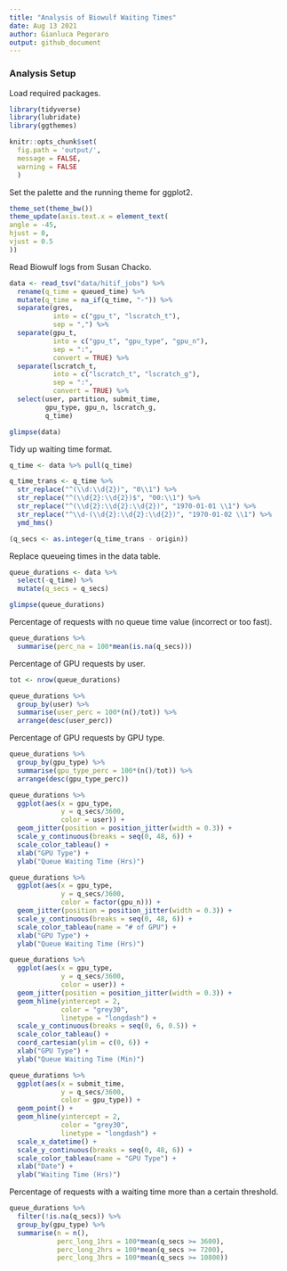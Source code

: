```yaml
---
title: "Analysis of Biowulf Waiting Times"
date: Aug 13 2021
author: Gianluca Pegoraro
output: github_document
---
```


### Analysis Setup

Load required packages.

```r
library(tidyverse)
library(lubridate)
library(ggthemes)
```

```r
knitr::opts_chunk$set(
  fig.path = 'output/',
  message = FALSE,
  warning = FALSE
  )
```

Set the palette and the running theme for ggplot2.

```r
theme_set(theme_bw())
theme_update(axis.text.x = element_text(
angle = -45,
hjust = 0,
vjust = 0.5
))
```

Read Biowulf logs from Susan Chacko.

```r
data <- read_tsv("data/hitif_jobs") %>% 
  rename(q_time = queued_time) %>%
  mutate(q_time = na_if(q_time, "-")) %>%
  separate(gres, 
           into = c("gpu_t", "lscratch_t"), 
           sep = ",") %>%
  separate(gpu_t, 
           into = c("gpu_t", "gpu_type", "gpu_n"), 
           sep = ":",
           convert = TRUE) %>%
  separate(lscratch_t, 
           into = c("lscratch_t", "lscratch_g"),
           sep = ":",
           convert = TRUE) %>%
  select(user, partition, submit_time, 
         gpu_type, gpu_n, lscratch_g,
         q_time)

glimpse(data)
```

Tidy up waiting time format.

```r
q_time <- data %>% pull(q_time)

q_time_trans <- q_time %>% 
  str_replace("^(\\d:\\d{2})", "0\\1") %>% 
  str_replace("^(\\d{2}:\\d{2})$", "00:\\1") %>%
  str_replace("^(\\d{2}:\\d{2}:\\d{2})", "1970-01-01 \\1") %>%
  str_replace("^\\d-(\\d{2}:\\d{2}:\\d{2})", "1970-01-02 \\1") %>% 
  ymd_hms()

(q_secs <- as.integer(q_time_trans - origin))
```

Replace queueing times in the data table.

```r
queue_durations <- data %>% 
  select(-q_time) %>%
  mutate(q_secs = q_secs)

glimpse(queue_durations)
```

Percentage of requests with no queue time value (incorrect or too fast).

```r
queue_durations %>% 
  summarise(perc_na = 100*mean(is.na(q_secs))) 
```

Percentage of GPU requests by user.

```r
tot <- nrow(queue_durations)

queue_durations %>%
  group_by(user) %>%
  summarise(user_perc = 100*(n()/tot)) %>%
  arrange(desc(user_perc))
```

Percentage of GPU requests by GPU type.

```r
queue_durations %>%
  group_by(gpu_type) %>%
  summarise(gpu_type_perc = 100*(n()/tot)) %>%
  arrange(desc(gpu_type_perc))
```

```r
queue_durations %>%
  ggplot(aes(x = gpu_type, 
             y = q_secs/3600,
             color = user)) +
  geom_jitter(position = position_jitter(width = 0.3)) +
  scale_y_continuous(breaks = seq(0, 48, 6)) +
  scale_color_tableau() +
  xlab("GPU Type") +
  ylab("Queue Waiting Time (Hrs)")
```

```r
queue_durations %>%
  ggplot(aes(x = gpu_type, 
             y = q_secs/3600,
             color = factor(gpu_n))) +
  geom_jitter(position = position_jitter(width = 0.3)) +
  scale_y_continuous(breaks = seq(0, 48, 6)) +
  scale_color_tableau(name = "# of GPU") +
  xlab("GPU Type") +
  ylab("Queue Waiting Time (Hrs)")
```

```r
queue_durations %>%
  ggplot(aes(x = gpu_type, 
             y = q_secs/3600,
             color = user)) +
  geom_jitter(position = position_jitter(width = 0.3)) +
  geom_hline(yintercept = 2,
             color = "grey30",
             linetype = "longdash") +
  scale_y_continuous(breaks = seq(0, 6, 0.5)) +
  scale_color_tableau() +
  coord_cartesian(ylim = c(0, 6)) +
  xlab("GPU Type") +
  ylab("Queue Waiting Time (Min)")
```

```r
queue_durations %>%
  ggplot(aes(x = submit_time, 
             y = q_secs/3600,
             color = gpu_type)) +
  geom_point() +
  geom_hline(yintercept = 2,
             color = "grey30",
             linetype = "longdash") +
  scale_x_datetime() +
  scale_y_continuous(breaks = seq(0, 48, 6)) +
  scale_color_tableau(name = "GPU Type") +
  xlab("Date") +
  ylab("Waiting Time (Hrs)")
```

Percentage of requests with a waiting time more than a certain threshold.

```r
queue_durations %>%
  filter(!is.na(q_secs)) %>%
  group_by(gpu_type) %>%
  summarise(n = n(),
            perc_long_1hrs = 100*mean(q_secs >= 3600),
            perc_long_2hrs = 100*mean(q_secs >= 7200),
            perc_long_3hrs = 100*mean(q_secs >= 10800))
```
